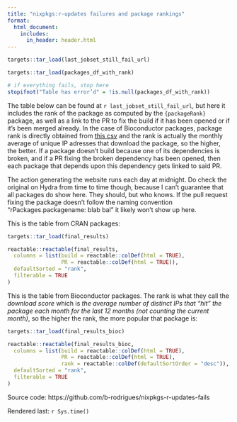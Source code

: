 ```yaml
---
title: "nixpkgs:r-updates failures and package rankings"
format: 
  html_document:
    includes:
      in_header: header.html
---
```


```r

targets::tar_load(last_jobset_still_fail_url)

targets::tar_load(packages_df_with_rank)

# if everything fails, stop here
stopifnot("Table has error’d" = !is.null(packages_df_with_rank))

```

The table below can be found at `r last_jobset_still_fail_url`, but here it
includes the rank of the package as computed by the `{packageRank}` package, as
well as a link to the PR to fix the build if it has been opened or if it's been
merged already. In the case of Bioconductor packages, package rank is directly
obtained from [this
csv](https://bioconductor.org/packages/stats/bioc/bioc_pkg_scores.tab) and the
rank is actually the monthly average of unique IP adresses that download the
package, so the higher, the better. If a package doesn't build because one of
its dependencies is broken, and if a PR fixing the broken dependency has been
opened, then each package that depends upon this dependency gets linked to said
PR.

The action generating the website runs each day at midnight. Do check the
original on Hydra from time to time though, because I can't guarantee that all
packages do show here. They should, but who knows. If the pull request fixing
the package doesn't follow the naming convention "rPackages.packagename: blab
bal" it likely won't show up here.

This is the table from CRAN packages:

```r
targets::tar_load(final_results)

reactable::reactable(final_results,
  columns = list(build = reactable::colDef(html = TRUE),
                 PR = reactable::colDef(html = TRUE)),
  defaultSorted = "rank",
  filterable = TRUE
)

```

This is the table from Bioconductor packages. The rank is what they call the
*download score* which is *the average number of distinct IPs that "hit" the
package each month for the last 12 months (not counting the current month)*, so
the higher the rank, the more popular that package is:

```r
targets::tar_load(final_results_bioc)

reactable::reactable(final_results_bioc,
  columns = list(build = reactable::colDef(html = TRUE),
                 PR = reactable::colDef(html = TRUE),
                 rank = reactable::colDef(defaultSortOrder = "desc")),
  defaultSorted = "rank",
  filterable = TRUE
)

```

Source code: https://github.com/b-rodrigues/nixpkgs-r-updates-fails

Rendered last: `r Sys.time()`
